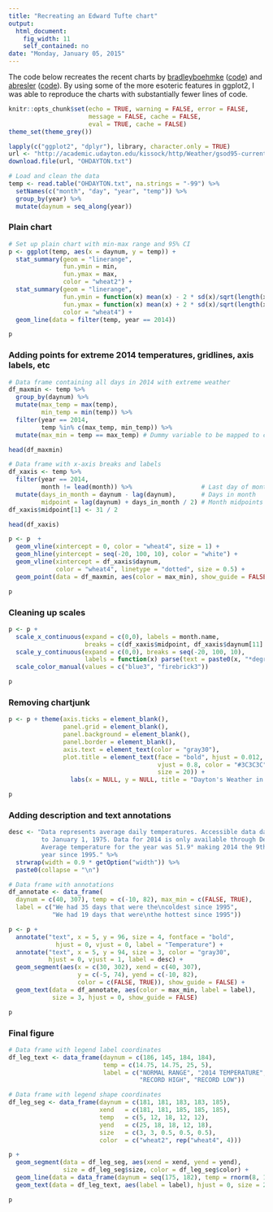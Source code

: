 ```yaml
---
title: "Recreating an Edward Tufte chart"
output:
  html_document:
    fig_width: 11
    self_contained: no
date: "Monday, January 05, 2015"
---
```


The code below recreates the recent charts by [bradleyboehmke](https://twitter.com/bradleyboehmke) ([code](http://t.co/FTLquE5K5p)) and [abresler](https://twitter.com/abresler) ([code](https://gist.github.com/abresler/46c36c1a88c849b94b07)). By using some of the more esoteric features in ggplot2, I was able to reproduce the charts with substantially fewer lines of code.

```r
knitr::opts_chunk$set(echo = TRUE, warning = FALSE, error = FALSE, 
                      message = FALSE, cache = FALSE, 
                      eval = TRUE, cache = FALSE)
theme_set(theme_grey())
```

```r
lapply(c("ggplot2", "dplyr"), library, character.only = TRUE)
url <- "http://academic.udayton.edu/kissock/http/Weather/gsod95-current/OHDAYTON.txt"
download.file(url, "OHDAYTON.txt")
```

```r
# Load and clean the data
temp <- read.table("OHDAYTON.txt", na.strings = "-99") %>% 
  setNames(c("month", "day", "year", "temp")) %>% 
  group_by(year) %>% 
  mutate(daynum = seq_along(year))
```

### Plain chart

```r
# Set up plain chart with min-max range and 95% CI
p <- ggplot(temp, aes(x = daynum, y = temp)) + 
  stat_summary(geom = "linerange", 
               fun.ymin = min, 
               fun.ymax = max, 
               color = "wheat2") +
  stat_summary(geom = "linerange", 
               fun.ymin = function(x) mean(x) - 2 * sd(x)/sqrt(length(x)),
               fun.ymax = function(x) mean(x) + 2 * sd(x)/sqrt(length(x)), 
               color = "wheat4") + 
  geom_line(data = filter(temp, year == 2014))

p
```

### Adding points for extreme 2014 temperatures, gridlines, axis labels, etc

```r
# Data frame containing all days in 2014 with extreme weather
df_maxmin <- temp %>%
  group_by(daynum) %>%
  mutate(max_temp = max(temp), 
         min_temp = min(temp)) %>%
  filter(year == 2014, 
         temp %in% c(max_temp, min_temp)) %>%
  mutate(max_min = temp == max_temp) # Dummy variable to be mapped to color

head(df_maxmin)
```

```r
# Data frame with x-axis breaks and labels
df_xaxis <- temp %>% 
  filter(year == 2014, 
         month != lead(month)) %>%                   # Last day of month
  mutate(days_in_month = daynum - lag(daynum),       # Days in month
         midpoint = lag(daynum) + days_in_month / 2) # Month midpoints
df_xaxis$midpoint[1] <- 31 / 2

head(df_xaxis)
```

```r
p <- p  +
  geom_vline(xintercept = 0, color = "wheat4", size = 1) +
  geom_hline(yintercept = seq(-20, 100, 10), color = "white") +
  geom_vline(xintercept = df_xaxis$daynum, 
             color = "wheat4", linetype = "dotted", size = 0.5) +
  geom_point(data = df_maxmin, aes(color = max_min), show_guide = FALSE)

p
```

### Cleaning up scales

```r
p <- p +
  scale_x_continuous(expand = c(0,0), labels = month.name,
                     breaks = c(df_xaxis$midpoint, df_xaxis$daynum[11] + (31/2))) +
  scale_y_continuous(expand = c(0,0), breaks = seq(-20, 100, 10),
                     labels = function(x) parse(text = paste0(x, "*degree"))) +
  scale_color_manual(values = c("blue3", "firebrick3"))

p
```

### Removing chartjunk

```r
p <- p + theme(axis.ticks = element_blank(), 
               panel.grid = element_blank(),
               panel.background = element_blank(),
               panel.border = element_blank(),
               axis.text = element_text(color = "gray30"),
               plot.title = element_text(face = "bold", hjust = 0.012, 
                                         vjust = 0.8, color = "#3C3C3C", 
                                         size = 20)) +
                 labs(x = NULL, y = NULL, title = "Dayton's Weather in 2014")

p
```

### Adding description and text annotations

```r
desc <- "Data represents average daily temperatures. Accessible data dates back 
         to January 1, 1975. Data for 2014 is only available through December 16. 
         Average temperature for the year was 51.9° making 2014 the 9th coldest 
         year since 1995." %>% 
  strwrap(width = 0.9 * getOption("width")) %>% 
  paste0(collapse = "\n")

# Data frame with annotations
df_annotate <- data_frame(
  daynum = c(40, 307), temp = c(-10, 82), max_min = c(FALSE, TRUE), 
  label = c("We had 35 days that were the\ncoldest since 1995", 
            "We had 19 days that were\nthe hottest since 1995"))

p <- p + 
  annotate("text", x = 5, y = 96, size = 4, fontface = "bold", 
             hjust = 0, vjust = 0, label = "Temperature") +
  annotate("text", x = 5, y = 94, size = 3, color = "gray30", 
           hjust = 0, vjust = 1, label = desc) +
  geom_segment(aes(x = c(30, 302), xend = c(40, 307), 
                   y = c(-5, 74), yend = c(-10, 82),
                   color = c(FALSE, TRUE)), show_guide = FALSE) + 
  geom_text(data = df_annotate, aes(color = max_min, label = label), 
            size = 3, hjust = 0, show_guide = FALSE)

p
```

### Final figure

```r
# Data frame with legend label coordinates
df_leg_text <- data_frame(daynum = c(186, 145, 184, 184), 
                          temp = c(14.75, 14.75, 25, 5), 
                          label = c("NORMAL RANGE", "2014 TEMPERATURE", 
                                    "RECORD HIGH", "RECORD LOW"))

# Data frame with legend shape coordinates
df_leg_seg <- data_frame(daynum = c(181, 181, 183, 183, 185), 
                         xend   = c(181, 181, 185, 185, 185),
                         temp   = c(5, 12, 18, 12, 12),
                         yend   = c(25, 18, 18, 12, 18), 
                         size   = c(3, 3, 0.5, 0.5, 0.5), 
                         color  = c("wheat2", rep("wheat4", 4)))

p + 
  geom_segment(data = df_leg_seg, aes(xend = xend, yend = yend), 
               size = df_leg_seg$size, color = df_leg_seg$color) +
  geom_line(data = data_frame(daynum = seq(175, 182), temp = rnorm(8, 15, 2))) +
  geom_text(data = df_leg_text, aes(label = label), hjust = 0, size = 2)

p
```
